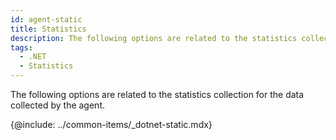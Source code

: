 ```yaml
---
id: agent-static
title: Statistics
description: The following options are related to the statistics collection for the data collected by the agent.
tags:
  - .NET
  - Statistics
---
```


The following options are related to the statistics collection for the data collected by the agent.

{@include: ../common-items/_dotnet-static.mdx} 
